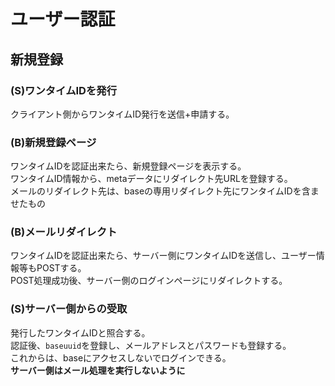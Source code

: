 
# ユーザー認証

## 新規登録
<Steps>

### (S)ワンタイムIDを発行
クライアント側からワンタイムID発行を送信+申請する。

### (B)新規登録ページ
ワンタイムIDを認証出来たら、新規登録ページを表示する。  
ワンタイムID情報から、metaデータにリダイレクト先URLを登録する。  
メールのリダイレクト先は、baseの専用リダイレクト先にワンタイムIDを含ませたもの
  
### (B)メールリダイレクト
ワンタイムIDを認証出来たら、サーバー側にワンタイムIDを送信し、ユーザー情報等もPOSTする。  
POST処理成功後、サーバー側のログインページにリダイレクトする。
  
### (S)サーバー側からの受取
発行したワンタイムIDと照合する。  
認証後、`baseuuid`を登録し、メールアドレスとパスワードも登録する。  
これからは、baseにアクセスしないでログインできる。  
**サーバー側はメール処理を実行しないように**
</Steps>
